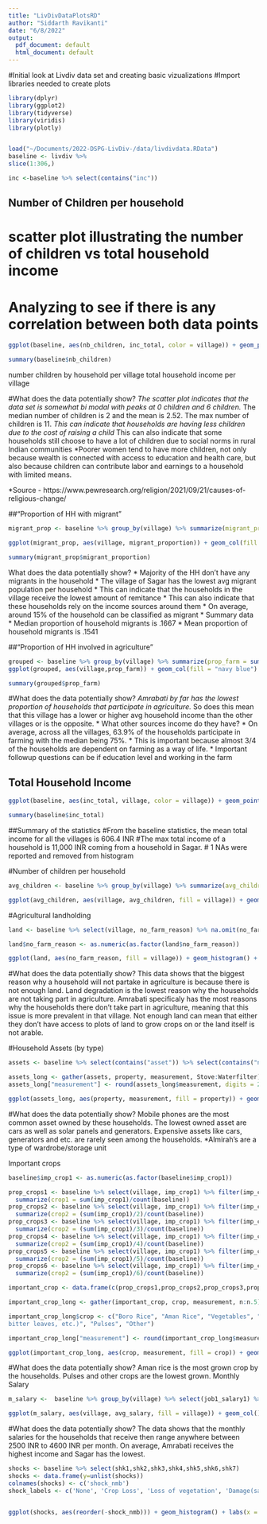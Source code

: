 ```yaml
---
title: "LivDivDataPlotsRD"
author: "Siddarth Ravikanti"
date: "6/8/2022"
output:
  pdf_document: default
  html_document: default
---
```


#Initial look at Livdiv data set and creating basic vizualizations
#Import libraries needed to create plots
```r
library(dplyr)
library(ggplot2)
library(tidyverse)
library(viridis)
library(plotly)


load("~/Documents/2022-DSPG-LivDiv-/data/livdivdata.RData")
baseline <- livdiv %>%
slice(1:306,)

```

```r
inc <-baseline %>% select(contains("inc"))
```

## Number of Children per household
# scatter plot illustrating the number of children vs total household income
# Analyzing to see if there is any correlation between both data points

```r
ggplot(baseline, aes(nb_children, inc_total, color = village)) + geom_point() + theme_classic() + labs(x = "Number of Children per household", y = "Total Household Income (INR)", title = "Children per Household vs Household Income", color = "Village") + scale_color_viridis_d()

```

```r
summary(baseline$nb_children)
```

number children by household per village
total household income per village

#What does the data potentially show?
*The scatter plot indicates that the data set is somewhat bi modal with peaks at 0 children and 6 children. 
*The median number of children is 2 and the mean is 2.52. The max number of children is 11.
*This can indicate that households are having less children due to the cost of raising a child
*This can also indicate that some households still choose to have a lot of children due to social norms in rural Indian communities
*Poorer women tend to have more children, not only because wealth is connected with access to education and health care, but also because children can contribute labor and earnings to a household with limited means.

*Source - https://www.pewresearch.org/religion/2021/09/21/causes-of-religious-change/

##"Proportion of HH with migrant"

```r

migrant_prop <- baseline %>% group_by(village) %>% summarize(migrant_proportion = mean(hh_migrant_prop))

ggplot(migrant_prop, aes(village, migrant_proportion)) + geom_col(fill = "dark red") + theme_classic() + labs(x = "", y = "Proportion", title = "Average propotion of migrants in Household") + coord_flip()
```


```r
summary(migrant_prop$migrant_proportion)
```

What does the data potentially show?
* Majority of the HH don't have any migrants in the household
* The village of Sagar has the lowest avg migrant population per household
* This can indicate that the households in the village receive the lowest amount of remitance
* This can also indicate that these households rely on the income sources around them 
* On average, around 15% of the household can be classified as migrant 
* Summary data 
* Median proportion of household migrants is .1667
* Mean proportion of household migrants is .1541

##"Proportion of HH involved in agriculture"

```r
grouped <- baseline %>% group_by(village) %>% summarize(prop_farm = sum(farm_yn)/n())
ggplot(grouped, aes(village,prop_farm)) + geom_col(fill = "navy blue") + labs(x = "", y = "Proportion", title = "Proportion of Households that cultivated crops") + coord_flip() + theme_classic()
```

```r
summary(grouped$prop_farm)
```

#What does the data potentially show?
*Amrabati by far has the lowest proportion of households that participate in agriculture. 
* So does this mean that this village has a lower or higher avg household income than the other villages or is the opposite. 
* What other sources income do they have?
* On average, across all the villages, 63.9% of the households participate in farming with the median being 75%.
* This is important because almost 3/4 of the households are dependent on farming as a way of life. 
* Important followup questions can be if education level and working in the farm 

## Total Household Income

```r
ggplot(baseline, aes(inc_total, village, color = village)) + geom_point() + labs(x = "INR", y = "" ,title = "Total income per household", color = "Village") + coord_flip() + theme(axis.text.x=element_blank(),axis.ticks.x=element_blank()) + scale_color_viridis_d()
```

```r
summary(baseline$inc_total)
```

##Summary of the statistics
#From the baseline statistics, the mean total income for all the villages is 606.4 INR
#The max total income of a household is 11,000 INR coming from a household in Sagar.
# 1 NAs were reported and removed from histogram

#Number of children per household 

```r
avg_children <- baseline %>% group_by(village) %>% summarize(avg_children = sum(nb_children)/n())

ggplot(avg_children, aes(village, avg_children, fill = village)) + geom_col() + labs(x = "", y = "Number of Children" ,title = "Number of Children per Household", fill = "Village") + theme(axis.text.x=element_blank(),axis.ticks.x=element_blank()) + scale_fill_viridis_d()
```



#Agricultural landholding 
```r
land <- baseline %>% select(village, no_farm_reason) %>% na.omit(no_farm_reason)

land$no_farm_reason <- as.numeric(as.factor(land$no_farm_reason))

ggplot(land, aes(no_farm_reason, fill = village)) + geom_histogram() + labs(x = "", y = "Count" ,title = "Reasons Household Doesn't Farm", fill = "Village") + scale_x_discrete(breaks = c(1,2,3,4,5,6), labels = c("Not Enough Land", "Not Enough Labor", "No Experience Farming", "Other Profession Pays More", "Land Degraded", "Other "), limits = 1:6) + coord_flip() + scale_fill_viridis_d()
```
#What does the data potentially show?
This data shows that the biggest reason why a household will not partake in agriculture is because there is not enough land. Land degradation is the lowest reason why the households are not taking part in agriculture. Amrabati specificaly has the most reasons why the households there don't take part in agriculture, meaning that this issue is more prevalent in that village. Not enough land can mean that either they don't have access to plots of land to grow crops on or the land itself is not arable. 

#Household Assets (by type) 
```r
assets <- baseline %>% select(contains("asset")) %>% select(contains("num"))  %>% summarize(Stove = sum(asset_stove_num)/n(), Bike = sum(asset_bike_num)/n(), Car = sum(asset_car_num)/n(), Waterpump = sum(asset_waterpump_num)/n(), Generator = sum(asset_generator_num)/n(), Solarpanel = sum(asset_solarpanel_num)/n(), Bed = sum(asset_bed_num)/n(), Fridge = sum(asset_fridge_num)/n(), Almirah = sum(asset_almirah_num)/n(), PC = sum(asset_pc_num)/n(), TV = sum(asset_tv_num)/n(), Phone = sum(asset_mobile_num)/n(), Waterfilter = sum(asset_waterfilter_num)/n())

assets_long <- gather(assets, property, measurement, Stove:Waterfilter)
assets_long["measurement"] <- round(assets_long$measurement, digits = 2)

ggplot(assets_long, aes(property, measurement, fill = property)) + geom_col() + labs(x = "", y = "Proportion" ,title = "Proportion of Households Owning Assets", fill  = "Asset") + theme(axis.text.y=element_blank(),axis.ticks.y=element_blank()) + geom_text(aes(label = measurement), size = 3, nudge_y = .05) + coord_flip() + scale_fill_viridis_d()

```
#What does the data potentially show?
Mobile phones are the most common asset owned by these households. The lowest owned asset are cars as well as solar panels and generators. Expensive assets like cars, generators and etc. are rarely seen among the households. 
*Almirah's are a type of wardrobe/storage unit

Important crops 
```r
baseline$imp_crop1 <- as.numeric(as.factor(baseline$imp_crop1))

prop_crops1 <- baseline %>% select(village, imp_crop1) %>% filter(imp_crop1 == 1) %>% 
  summarize(crop1 = sum(imp_crop1)/count(baseline))
prop_crops2 <- baseline %>% select(village, imp_crop1) %>% filter(imp_crop1 == 2)  %>% 
  summarize(crop2 = (sum(imp_crop1)/2)/count(baseline))
prop_crops3 <- baseline %>% select(village, imp_crop1) %>% filter(imp_crop1 == 3) %>% 
  summarize(crop2 = (sum(imp_crop1)/3)/count(baseline))
prop_crops4 <- baseline %>% select(village, imp_crop1) %>% filter(imp_crop1 == 4) %>% 
  summarize(crop2 = (sum(imp_crop1)/4)/count(baseline))
prop_crops5 <- baseline %>% select(village, imp_crop1) %>% filter(imp_crop1 == 5) %>% 
  summarize(crop2 = (sum(imp_crop1)/5)/count(baseline))
prop_crops6 <- baseline %>% select(village, imp_crop1) %>% filter(imp_crop1 == 6) %>% 
  summarize(crop2 = (sum(imp_crop1)/6)/count(baseline))

important_crop <- data.frame(c(prop_crops1,prop_crops2,prop_crops3,prop_crops4,prop_crops5,prop_crops6))

important_crop_long <- gather(important_crop, crop, measurement, n:n.5)

important_crop_long$crop <- c("Boro Rice", "Aman Rice", "Vegetables", "Cash Crops (eg.sunflower,
bitter leaves, etc.)", "Pulses", "Other")

important_crop_long["measurement"] <- round(important_crop_long$measurement, digits = 3)

ggplot(important_crop_long, aes(crop, measurement, fill = crop)) + geom_col() + labs(x = "", y = "Proportion" ,title = "Proportion of Different Drops Grown by Households", fill = "Crop") + theme(axis.ticks.x=element_blank(), axis.text.x = element_blank()) + scale_fill_viridis_d() + geom_text(aes(label = measurement), size = 3.5, nudge_y = .04)
```
#What does the data potentially show?
Aman rice is the most grown crop by the households. Pulses and other crops are the lowest grown.
Monthly Salary 
```r
m_salary <-  baseline %>% group_by(village) %>% select(job1_salary1) %>% summarize(avg_salary = sum(job1_salary1, na.rm = TRUE)/n())

ggplot(m_salary, aes(village, avg_salary, fill = village)) + geom_col() + labs(x = "", y = "INR" ,title = "Average Monthly Salary per Household", fill = "Village") + theme(axis.text.x=element_blank(),axis.ticks.x=element_blank()) + scale_fill_viridis_d()
```
#What does the data potentially show?
The data shows that the monthly salaries for the households that receive then range anywhere between 2500 INR to 4600 INR per month. On average, Amrabati receives the highest income and Sagar has the lowest.


```r
shocks <- baseline %>% select(shk1,shk2,shk3,shk4,shk5,shk6,shk7)
shocks <- data.frame(y=unlist(shocks))
colnames(shocks) <- c('shock_nmb')
shock_labels <- c('None', 'Crop Loss', 'Loss of vegetation', 'Damage(saline water)','Forced to move(Flooding)', 'Loss of agricultural land(river erosion)','Loss of home(river erosion/cyclone)', 'Loss of livestock', 'Loss of business/shop/etc.', 'Death/health issues', 'Other')


ggplot(shocks, aes(reorder(-shock_nmb))) + geom_histogram() + labs(x = "", y = "Occurances" ,title = "Frequency") + theme(axis.text = element_text(size = 7)) + scale_x_discrete(breaks = c(0,1,2,3,4,5,6,7,8,9,10),labels = str_wrap(shock_labels, width = 25) ,limits = 0:10) + coord_flip()
```

